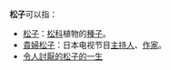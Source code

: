 '''松子'''可以指：
* [[松子|松子]]：[[松科|松科]]植物的[[種子|種子]]。
* [[貴婦松子|貴婦松子]]：日本电视节目[[主持人|主持人]]、[[作家|作家]]。
* [[令人討厭的松子的一生|令人討厭的松子的一生]]

{{消歧義|Cat=二字消歧義}}